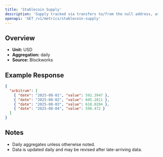 ```yaml
---
title: 'Stablecoin Supply'
description: 'Supply tracked via transfers to/from the null address, as well as distinct issuance and redemption events for supported stablecoins. Circulating supply remove supply held in bridges, token treasuries, and known mint/burn addresses.'
openapi: 'GET /v1/metrics/stablecoin-supply'
---
```


## Overview

- **Unit:** USD
- **Aggregation:** daily
- **Source:** Blockworks



## Example Response

```json
{
  "arbitrum": [
    { "date": "2025-08-01", "value": 592.3947 },
    { "date": "2025-08-02", "value": 605.2811 },
    { "date": "2025-08-03", "value": 618.0204 },
    { "date": "2025-08-04", "value": 598.472 }
  ]
}
```

## Notes
- Daily aggregates unless otherwise noted.
- Data is updated daily and may be revised after late-arriving data.
